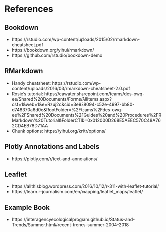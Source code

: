 # References {-}

## Bookdown

* https://rstudio.com/wp-content/uploads/2015/02/rmarkdown-cheatsheet.pdf  
* https://bookdown.org/yihui/rmarkdown/  
* https://github.com/rstudio/bookdown-demo  

## RMarkdown

* Handy cheatsheet: https://rstudio.com/wp-content/uploads/2016/03/rmarkdown-cheatsheet-2.0.pdf
* Rosie's tutorial: https://cawater.sharepoint.com/teams/des-owq-ee/Shared%20Documents/Forms/AllItems.aspx?csf=1&web=1&e=Rzuj2c&cid=3e988094-c52e-4997-bb80-d748370a6d0e&RootFolder=%2Fteams%2Fdes-owq-ee%2FShared%20Documents%2FGuides%20and%20Procedures%2FRMarkdown%20Tutorial&FolderCTID=0x012000D268E5AEEC570C48A762CD4EB78D71AA 
* Chunk options: https://yihui.org/knitr/options/

## Plotly Annotations and Labels

* https://plotly.com/r/text-and-annotations/ 

## Leaflet 
* https://allthisblog.wordpress.com/2016/10/12/r-311-with-leaflet-tutorial/
* https://learn.r-journalism.com/en/mapping/leaflet_maps/leaflet/

## Example Book

* https://interagencyecologicalprogram.github.io/Status-and-Trends/Summer.html#recent-trends-summer-2004-2018